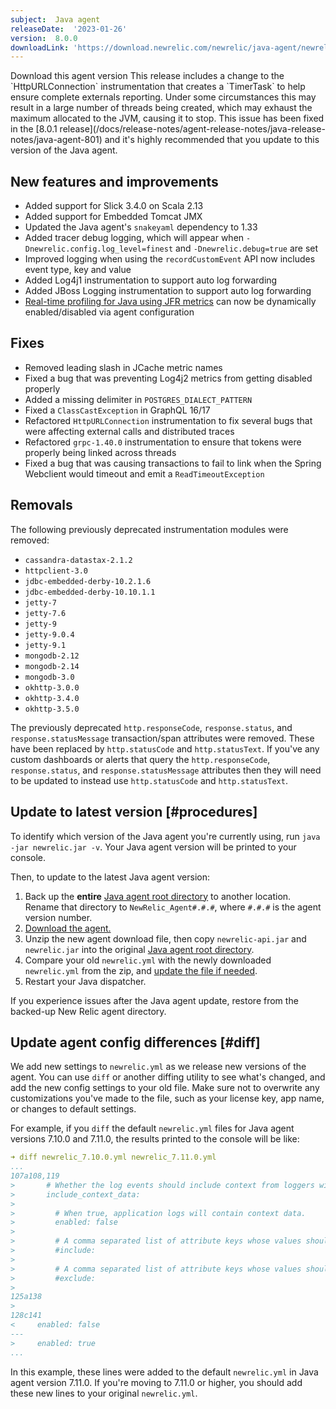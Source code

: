```yaml
---
subject:  Java agent
releaseDate:  '2023-01-26'
version:  8.0.0
downloadLink: 'https://download.newrelic.com/newrelic/java-agent/newrelic-agent/8.0.0/'
---
```

<ButtonGroup>
  <ButtonLink
    role="button"
    to="https://download.newrelic.com/newrelic/java-agent/newrelic-agent/8.0.0/"
    variant="primary"
  >
    Download this agent version
  </ButtonLink>
</ButtonGroup>

<Callout variant="important">
This release includes a change to the `HttpURLConnection` instrumentation that creates a `TimerTask` to help ensure complete externals reporting. Under some circumstances this may result in a large number of threads being created, which may exhaust the maximum allocated to the JVM, causing it to stop. This issue has been fixed in the [8.0.1 release](/docs/release-notes/agent-release-notes/java-release-notes/java-agent-801) and it's highly recommended that you update to this version of the Java agent.
</Callout>

## New features and improvements

- Added support for Slick 3.4.0 on Scala 2.13
- Added support for Embedded Tomcat JMX
- Updated the Java agent's `snakeyaml` dependency to 1.33
- Added tracer debug logging, which will appear when `-Dnewrelic.config.log_level=finest` 
and `-Dnewrelic.debug=true` are set
- Improved logging when using the `recordCustomEvent` API now includes event type, key and value
- Added Log4j1 instrumentation to support auto log forwarding
- Added JBoss Logging instrumentation to support auto log forwarding
- [Real-time profiling for Java using JFR metrics](https://docs.newrelic.com/docs/apm/agents/java-agent/features/real-time-profiling-java-using-jfr-metrics/) can now be dynamically enabled/disabled via agent configuration

## Fixes

- Removed leading slash in JCache metric names
- Fixed a bug that was preventing Log4j2 metrics from getting disabled properly
- Added a missing delimiter in `POSTGRES_DIALECT_PATTERN`
- Fixed a `ClassCastException` in GraphQL 16/17
- Refactored `HttpURLConnection` instrumentation to fix several bugs that were affecting external calls and distributed traces
- Refactored `grpc-1.40.0` instrumentation to ensure that tokens were properly being linked across threads
- Fixed a bug that was causing transactions to fail to link when the Spring Webclient would timeout and emit a `ReadTimeoutException`

## Removals

The following previously deprecated instrumentation modules were removed:
- `cassandra-datastax-2.1.2`
- `httpclient-3.0`
- `jdbc-embedded-derby-10.2.1.6`
- `jdbc-embedded-derby-10.10.1.1`
- `jetty-7`
- `jetty-7.6`
- `jetty-9`
- `jetty-9.0.4`
- `jetty-9.1`
- `mongodb-2.12`
- `mongodb-2.14`
- `mongodb-3.0`
- `okhttp-3.0.0`
- `okhttp-3.4.0`
- `okhttp-3.5.0`

The previously deprecated `http.responseCode`, `response.status`, and `response.statusMessage` transaction/span attributes were removed. These have been replaced by `http.statusCode` and `http.statusText`. If you've any custom dashboards or alerts that query the `http.responseCode`, `response.status`, and `response.statusMessage` attributes then they will need to be updated to instead use `http.statusCode` and `http.statusText`.

## Update to latest version [#procedures]

To identify which version of the Java agent you're currently using, run `java -jar newrelic.jar -v`. Your Java agent version will be printed to your console.

Then, to update to the latest Java agent version:

1. Back up the **entire** [Java agent root directory](/docs/agents/manage-apm-agents/troubleshooting/find-agent-root-directory#java-agent) to another location. Rename that directory to `NewRelic_Agent#.#.#`, where `#.#.#` is the agent version number.
2. [Download the agent.](/docs/release-notes/agent-release-notes/java-release-notes)
3. Unzip the new agent download file, then copy `newrelic-api.jar` and `newrelic.jar` into the original [Java agent root directory](/docs/agents/manage-apm-agents/troubleshooting/find-agent-root-directory#java-agent).
4. Compare your old `newrelic.yml` with the newly downloaded `newrelic.yml` from the zip, and [update the file if needed](#diff).
5. Restart your Java dispatcher.

If you experience issues after the Java agent update, restore from the backed-up New Relic agent directory.

## Update agent config differences [#diff]

We add new settings to `newrelic.yml` as we release new versions of the agent. You can use `diff` or another diffing utility to see what's changed, and add the new config settings to your old file. Make sure not to overwrite any customizations you've made to the file, such as your license key, app name, or changes to default settings.

For example, if you `diff` the default `newrelic.yml` files for Java agent versions 7.10.0 and 7.11.0, the results printed to the console will be like:

```yaml
➜ diff newrelic_7.10.0.yml newrelic_7.11.0.yml
...
107a108,119
>       # Whether the log events should include context from loggers with support for that.
>       include_context_data:
>
>         # When true, application logs will contain context data.
>         enabled: false
>
>         # A comma separated list of attribute keys whose values should be sent to New Relic.
>         #include:
>
>         # A comma separated list of attribute keys whose values should not be sent to New Relic.
>         #exclude:
>
125a138
>
128c141
<     enabled: false
---
>     enabled: true
...
```

In this example, these lines were added to the default `newrelic.yml` in Java agent version 7.11.0. If you're moving to 7.11.0 or higher, you should add these new lines to your original `newrelic.yml`.
